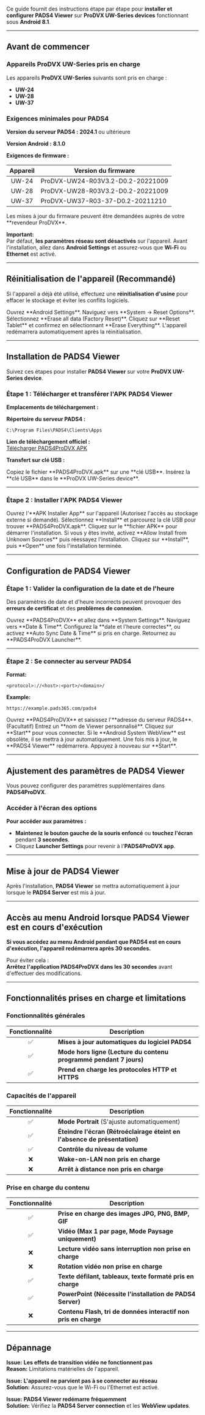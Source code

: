 Ce guide fournit des instructions étape par étape pour **installer et configurer PADS4 Viewer** sur **ProDVX UW-Series devices** fonctionnant sous **Android 8.1**.

***

## **Avant de commencer**

### **Appareils ProDVX UW-Series pris en charge**

Les appareils **ProDVX UW-Series** suivants sont pris en charge :

* **UW-24**
* **UW-28**
* **UW-37**

### **Exigences minimales pour PADS4**

**Version du serveur PADS4 :** **2024.1** ou ultérieure

**Version Android :** **8.1.0**

**Exigences de firmware :**

| Appareil | Version du firmware               |
| :------: | --------------------------------- |
|   UW-24  | ProDVX-UW24-R03V3.2-D0.2-20221009 |
|   UW-28  | ProDVX-UW28-R03V3.2-D0.2-20221009 |
|   UW-37  | ProDVX-UW37-R03-37-D0.2-20211210  |

<Note>
  Les mises à jour du firmware peuvent être demandées auprès de votre **revendeur ProDVX**.
</Note>

**Important:**\
Par défaut, **les paramètres réseau sont désactivés** sur l'appareil. Avant l'installation, allez dans **Android Settings** et assurez-vous que **Wi-Fi** ou **Ethernet** est activé.

***

## **Réinitialisation de l'appareil (Recommandé)**

Si l'appareil a déjà été utilisé, effectuez une **réinitialisation d'usine** pour effacer le stockage et éviter les conflits logiciels.

<Steps>
  <Step title="Première étape">
    Ouvrez **Android Settings**.
  </Step>

  <Step title="Deuxième étape">
    Naviguez vers **System → Reset Options**.
  </Step>

  <Step title="Troisième étape">
    Sélectionnez **Erase all data (Factory Reset)**.
  </Step>

  <Step title="Quatrième étape">
    Cliquez sur **Reset Tablet** et confirmez en sélectionnant **Erase Everything**.
  </Step>

  <Step title="Cinquième étape">
    L'appareil redémarrera automatiquement après la réinitialisation.
  </Step>
</Steps>

***

## **Installation de PADS4 Viewer**

Suivez ces étapes pour installer **PADS4 Viewer** sur votre **ProDVX UW-Series device**.

### **Étape 1 : Télécharger et transférer l'APK PADS4 Viewer**

**Emplacements de téléchargement :**

**Répertoire du serveur PADS4 :**

```
C:\Program Files\PADS4\Clients\Apps
```

**Lien de téléchargement officiel :**\
[Télécharger PADS4ProDVX APK](https://github.com/PADS4/PADS4-Viewer-ProDVX-x-series/releases/latest)

**Transfert sur clé USB :**

<Steps>
  <Step title="Première étape">
    Copiez le fichier **PADS4ProDVX.apk** sur une **clé USB**.
  </Step>

  <Step title="Deuxième étape">
    Insérez la **clé USB** dans le **ProDVX UW-Series device**.
  </Step>
</Steps>

***

### **Étape 2 : Installer l'APK PADS4 Viewer**

<Steps>
  <Step title="Première étape">
    Ouvrez l'**APK Installer App** sur l'appareil (Autorisez l'accès au stockage externe si demandé).
  </Step>

  <Step title="Deuxième étape">
    Sélectionnez **Install** et parcourez la clé USB pour trouver **PADS4ProDVX.apk**.
  </Step>

  <Step title="Troisième étape">
    Cliquez sur le **fichier APK** pour démarrer l'installation.
  </Step>

  <Step title="Quatrième étape">
    Si vous y êtes invité, activez **Allow Install from Unknown Sources** puis réessayez l'installation.
  </Step>

  <Step title="Cinquième étape">
    Cliquez sur **Install**, puis **Open** une fois l'installation terminée.
  </Step>
</Steps>

***

## **Configuration de PADS4 Viewer**

### **Étape 1 : Valider la configuration de la date et de l'heure**

Des paramètres de date et d'heure incorrects peuvent provoquer des **erreurs de certificat** et des **problèmes de connexion**.

<Steps>
  <Step title="Première étape">
    Ouvrez **PADS4ProDVX** et allez dans **System Settings**.
  </Step>

  <Step title="Deuxième étape">
    Naviguez vers **Date & Time**.
  </Step>

  <Step title="Troisième étape">
    Configurez la **date et l'heure correctes**, ou activez **Auto Sync Date & Time** si pris en charge.
  </Step>

  <Step title="Quatrième étape">
    Retournez au **PADS4ProDVX Launcher**.
  </Step>
</Steps>

***

### **Étape 2 : Se connecter au serveur PADS4**

**Format:**

```
<protocol>://<host>:<port>/<domain>/
```

**Example:**

```
https://example.pads365.com/pads4
```

<Steps>
  <Step title="Première étape">
    Ouvrez **PADS4ProDVX** et saisissez l'**adresse du serveur PADS4**.
  </Step>

  <Step title="Deuxième étape">
    (Facultatif) Entrez un **nom de Viewer personnalisé**.
  </Step>

  <Step title="Troisième étape">
    Cliquez sur **Start** pour vous connecter.
  </Step>

  <Step title="Quatrième étape">
    Si le **Android System WebView** est obsolète, il se mettra à jour automatiquement.
  </Step>

  <Step title="Cinquième étape">
    Une fois mis à jour, le **PADS4 Viewer** redémarrera. Appuyez à nouveau sur **Start**.
  </Step>
</Steps>

***

## **Ajustement des paramètres de PADS4 Viewer**

Vous pouvez configurer des paramètres supplémentaires dans **PADS4ProDVX**.

### **Accéder à l'écran des options**

**Pour accéder aux paramètres :**

* **Maintenez le bouton gauche de la souris enfoncé** ou **touchez l'écran** pendant **3 secondes**.
* Cliquez **Launcher Settings** pour revenir à l'**PADS4ProDVX app**.

***

## **Mise à jour de PADS4 Viewer**

Après l'installation, **PADS4 Viewer** se mettra automatiquement à jour lorsque le **PADS4 Server** est mis à jour.

***

## **Accès au menu Android lorsque PADS4 Viewer est en cours d'exécution**

**Si vous accédez au menu Android pendant que PADS4 est en cours d'exécution, l'appareil redémarrera après 30 secondes.**

Pour éviter cela :\
**Arrêtez l'application PADS4ProDVX dans les 30 secondes** avant d'effectuer des modifications.

***

## **Fonctionnalités prises en charge et limitations**

### **Fonctionnalités générales**

| Fonctionnalité | Description                                                        |
| :------------: | ------------------------------------------------------------------ |
|        ✅       | **Mises à jour automatiques du logiciel PADS4**                    |
|        ✅       | **Mode hors ligne (Lecture du contenu programmé pendant 7 jours)** |
|        ✅       | **Prend en charge les protocoles HTTP et HTTPS**                   |

### **Capacités de l'appareil**

| Fonctionnalité | Description                                                               |
| :------------: | ------------------------------------------------------------------------- |
|        ✅       | **Mode Portrait** (S'ajuste automatiquement)                              |
|        ✅       | **Éteindre l'écran (Rétroéclairage éteint en l'absence de présentation)** |
|        ✅       | **Contrôle du niveau de volume**                                          |
|        ❌       | **Wake-on-LAN non pris en charge**                                        |
|        ❌       | **Arrêt à distance non pris en charge**                                   |

### **Prise en charge du contenu**

| Fonctionnalité | Description                                                     |
| :------------: | --------------------------------------------------------------- |
|        ✅       | **Prise en charge des images JPG, PNG, BMP, GIF**               |
|        ✅       | **Vidéo (Max 1 par page, Mode Paysage uniquement)**             |
|        ❌       | **Lecture vidéo sans interruption non prise en charge**         |
|        ❌       | **Rotation vidéo non prise en charge**                          |
|        ✅       | **Texte défilant, tableaux, texte formaté pris en charge**      |
|        ✅       | **PowerPoint (Nécessite l'installation de PADS4 Server)**       |
|        ❌       | **Contenu Flash, tri de données interactif non pris en charge** |

***

## **Dépannage**

**Issue:** **Les effets de transition vidéo ne fonctionnent pas**\
**Reason:** Limitations matérielles de l'appareil.

**Issue:** **L'appareil ne parvient pas à se connecter au réseau**\
**Solution:** Assurez-vous que le Wi-Fi ou l'Ethernet est activé.

**Issue:** **PADS4 Viewer redémarre fréquemment**\
**Solution:** Vérifiez la **PADS4 Server connection** et les **WebView updates**.
